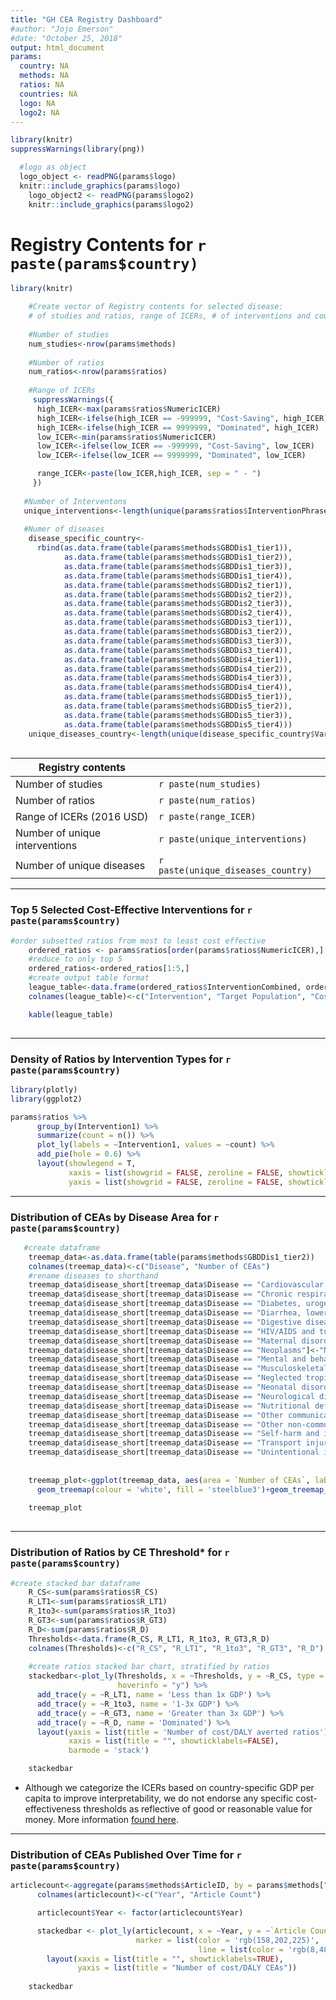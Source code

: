 ---
title: "GH CEA Registry Dashboard"
#author: "Jojo Emerson"
#date: "October 25, 2018"
output: html_document
params:
  country: NA
  methods: NA
  ratios: NA
  countries: NA
  logo: NA
  logo2: NA
---

```{r, echo=FALSE, out.width="20%"}
library(knitr)
suppressWarnings(library(png))

  #logo as object
  logo_object <- readPNG(params$logo)
  knitr::include_graphics(params$logo)
    logo_object2 <- readPNG(params$logo2)
    knitr::include_graphics(params$logo2)
```

# Registry Contents for `r paste(params$country)`

```{r echo = FALSE} 
library(knitr)

    #Create vector of Registry contents for selected disease:
    # of studies and ratios, range of ICERs, # of interventions and countries
 
    #Number of studies
    num_studies<-nrow(params$methods)
    
    #Number of ratios
    num_ratios<-nrow(params$ratios)
    
    #Range of ICERs
     suppressWarnings({
      high_ICER<-max(params$ratios$NumericICER)
      high_ICER<-ifelse(high_ICER == -999999, "Cost-Saving", high_ICER)
      high_ICER<-ifelse(high_ICER == 9999999, "Dominated", high_ICER)
      low_ICER<-min(params$ratios$NumericICER)
      low_ICER<-ifelse(low_ICER == -999999, "Cost-Saving", low_ICER)
      low_ICER<-ifelse(low_ICER == 9999999, "Dominated", low_ICER)

      range_ICER<-paste(low_ICER,high_ICER, sep = " - ")
     })
   
   #Number of Interventons
   unique_interventions<-length(unique(params$ratios$InterventionPhrase))
   
   #Numer of diseases
    disease_specific_country<-
      rbind(as.data.frame(table(params$methods$GBDDis1_tier1)),
            as.data.frame(table(params$methods$GBDDis1_tier2)),
            as.data.frame(table(params$methods$GBDDis1_tier3)),
            as.data.frame(table(params$methods$GBDDis1_tier4)),
            as.data.frame(table(params$methods$GBDDis2_tier1)),
            as.data.frame(table(params$methods$GBDDis2_tier2)),
            as.data.frame(table(params$methods$GBDDis2_tier3)),
            as.data.frame(table(params$methods$GBDDis2_tier4)),
            as.data.frame(table(params$methods$GBDDis3_tier1)),
            as.data.frame(table(params$methods$GBDDis3_tier2)),
            as.data.frame(table(params$methods$GBDDis3_tier3)),
            as.data.frame(table(params$methods$GBDDis3_tier4)),
            as.data.frame(table(params$methods$GBDDis4_tier1)),
            as.data.frame(table(params$methods$GBDDis4_tier2)),
            as.data.frame(table(params$methods$GBDDis4_tier3)),
            as.data.frame(table(params$methods$GBDDis4_tier4)),
            as.data.frame(table(params$methods$GBDDis5_tier1)),
            as.data.frame(table(params$methods$GBDDis5_tier2)),
            as.data.frame(table(params$methods$GBDDis5_tier3)),
            as.data.frame(table(params$methods$GBDDis5_tier4)))
    unique_diseases_country<-length(unique(disease_specific_country$Var1))
   
```

Registry contents               |
--------------------------------|-------------------------------
Number of studies               |`r paste(num_studies)`
Number of ratios                |`r paste(num_ratios)`
Range of ICERs (2016 USD)       |`r paste(range_ICER)`
Number of unique interventions  |`r paste(unique_interventions)`
Number of unique diseases       |`r paste(unique_diseases_country)`

***
### Top 5 Selected Cost-Effective Interventions for `r paste(params$country)`

```{r echo = FALSE}
#order subsetted ratios from most to least cost effective
    ordered_ratios <- params$ratios[order(params$ratios$NumericICER),] 
    #reduce to only top 5
    ordered_ratios<-ordered_ratios[1:5,]
    #create output table format
    league_table<-data.frame(ordered_ratios$InterventionCombined, ordered_ratios$TargetPopulation, ordered_ratios$DisplayRatio, ordered_ratios$TitleAut)
    colnames(league_table)<-c("Intervention", "Target Population", "Cost/DALY averted", "Source (Title, Author)")

    kable(league_table)
    
```

***
### Density of Ratios by Intervention Types for `r paste(params$country)`

```{r echo = FALSE, message = FALSE}

library(plotly)
library(ggplot2)

params$ratios %>%
      group_by(Intervention1) %>%
      summarize(count = n()) %>%
      plot_ly(labels = ~Intervention1, values = ~count) %>%
      add_pie(hole = 0.6) %>%
      layout(showlegend = T,
             xaxis = list(showgrid = FALSE, zeroline = FALSE, showticklabels = FALSE),
             yaxis = list(showgrid = FALSE, zeroline = FALSE, showticklabels = FALSE))

```

***
### Distribution of CEAs by Disease Area for `r paste(params$country)`
```{r echo = FALSE, message = FALSE}

   #create dataframe
    treemap_data<-as.data.frame(table(params$methods$GBDDis1_tier2))
    colnames(treemap_data)<-c("Disease", "Number of CEAs")
    #rename diseases to shorthand
    treemap_data$disease_short[treemap_data$Disease == "Cardiovascular and circulatory diseases"]<-"Cardiovascular/circulatory"
    treemap_data$disease_short[treemap_data$Disease == "Chronic respiratory diseases"]<-"Chronic respiratory"
    treemap_data$disease_short[treemap_data$Disease == "Diabetes, urogenital, blood, and endocrine diseases"]<-"Diabetes and related"
    treemap_data$disease_short[treemap_data$Disease == "Diarrhea, lower respiratory infections, meningitis, and other common infectious diseases"]<-"Common infectious"
    treemap_data$disease_short[treemap_data$Disease == "Digestive diseases"]<-"Digestive"
    treemap_data$disease_short[treemap_data$Disease == "HIV/AIDS and tuberculosis"]<-"HIV/AIDS, TB"
    treemap_data$disease_short[treemap_data$Disease == "Maternal disorders"]<-"Maternal"
    treemap_data$disease_short[treemap_data$Disease == "Neoplasms"]<-"Neoplasms"
    treemap_data$disease_short[treemap_data$Disease == "Mental and behavioral disorders"]<-"Mental/behavioral"
    treemap_data$disease_short[treemap_data$Disease == "Musculoskeletal disorders"]<-"Musculoskeletal"
    treemap_data$disease_short[treemap_data$Disease == "Neglected tropical diseases and malaria"]<-"Neglected tropical"
    treemap_data$disease_short[treemap_data$Disease == "Neonatal disorders"]<-"Neonatal"
    treemap_data$disease_short[treemap_data$Disease == "Neurological disorders"]<-"Neurological"
    treemap_data$disease_short[treemap_data$Disease == "Nutritional deficiencies"]<-"Nutritional"
    treemap_data$disease_short[treemap_data$Disease == "Other communicable, maternal, neonatal, and nutritional disorders"]<-"Other communicable"
    treemap_data$disease_short[treemap_data$Disease == "Other non-communicable diseases"]<-"Other non-communicable"
    treemap_data$disease_short[treemap_data$Disease == "Self-harm and interpersonal violence"]<-"Violence"
    treemap_data$disease_short[treemap_data$Disease == "Transport injuries"]<-"Transport injury"
    treemap_data$disease_short[treemap_data$Disease == "Unintentional injuries other than transport injuries"]<-"Other injury"
    
    
    treemap_plot<-ggplot(treemap_data, aes(area = `Number of CEAs`, label = disease_short)) +
      geom_treemap(colour = 'white', fill = 'steelblue3')+geom_treemap_text(fontface = "italic", colour = "white", place = "centre", grow = TRUE, min.size = 2, reflow = T)
    
    treemap_plot
    
```

***
### Distribution of Ratios by CE Threshold* for `r paste(params$country)`

```{r echo = FALSE}

#create stacked bar dataframe
    R_CS<-sum(params$ratios$R_CS)
    R_LT1<-sum(params$ratios$R_LT1)
    R_1to3<-sum(params$ratios$R_1to3)
    R_GT3<-sum(params$ratios$R_GT3)
    R_D<-sum(params$ratios$R_D)
    Thresholds<-data.frame(R_CS, R_LT1, R_1to3, R_GT3,R_D)
    colnames(Thresholds)<-c("R_CS", "R_LT1", "R_1to3", "R_GT3", "R_D")
    
    #create ratios stacked bar chart, stratified by ratios
    stackedbar<-plot_ly(Thresholds, x = ~Thresholds, y = ~R_CS, type = 'bar', name = 'Cost-Saving', 
                        hoverinfo = "y") %>%
      add_trace(y = ~R_LT1, name = 'Less than 1x GDP') %>%
      add_trace(y = ~R_1to3, name = '1-3x GDP') %>%
      add_trace(y = ~R_GT3, name = 'Greater than 3x GDP') %>%
      add_trace(y = ~R_D, name = 'Dominated') %>%
      layout(yaxis = list(title = 'Number of cost/DALY averted ratios'),
             xaxis = list(title = "", showticklabels=FALSE),
             barmode = 'stack')

    stackedbar


```
* Although we categorize the ICERs based on country-specific GDP per capita to improve interpretability, we do not endorse any specific cost-effectiveness thresholds as reflective of good or reasonable value for money. More information [found here](http://healtheconomics.tuftsmedicalcenter.org/orchard/thresholds).

***
### Distribution of CEAs Published Over Time for `r paste(params$country)`
```{r echo = FALSE}

articlecount<-aggregate(params$methods$ArticleID, by = params$methods["PubYear"] , FUN = length)
      colnames(articlecount)<-c("Year", "Article Count")

      articlecount$Year <- factor(articlecount$Year)

      stackedbar <- plot_ly(articlecount, x = ~Year, y = ~`Article Count`, type = "bar",
                            marker = list(color = 'rgb(158,202,225)',
                                          line = list(color = 'rgb(8,48,107)', width = 1.0))) %>%
        layout(xaxis = list(title = "", showticklabels=TRUE),
               yaxis = list(title = "Number of cost/DALY CEAs"))
      
    stackedbar

```

